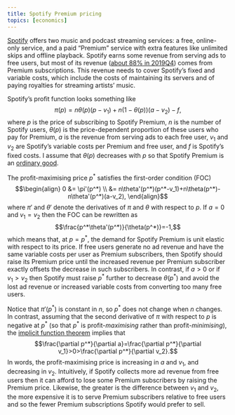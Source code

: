 ```yaml
---
title: Spotify Premium pricing
topics: [economics]
---
```


[Spotify](https://www.spotify.com/) offers two music and podcast streaming services:
a free, online-only service, and
a paid "Premium" service with extra features like unlimited skips and offline playback.
Spotify earns some revenue from serving ads to free users, but most of its revenue ([about 88% in 2019Q4](https://investors.spotify.com/financials/default.aspx)) comes from Premium subscriptions.
This revenue needs to cover Spotify's fixed and variable costs, which include the costs of maintaining its servers and of paying royalties for streaming artists' music.

Spotify's profit function looks something like
$$\pi(p)=n\theta(p)(p-v_1)+n(1-\theta(p))(a-v_2)-f,$$
where $p$ is the price of subscribing to Spotify Premium, $n$ is the number of Spotify users, $\theta(p)$ is the price-dependent proportion of these users who pay for Premium, $a$ is the revenue from serving ads to each free user, $v_1$ and $v_2$ are Spotify's variable costs per Premium and free user, and $f$ is Spotify's fixed costs.
I assume that $\theta(p)$ decreases with $p$ so that Spotify Premium is an [ordinary good](https://en.wikipedia.org/wiki/Ordinary_good).

The profit-maximising price $p^*$ satisfies the first-order condition (FOC)
$$\begin{align}
0
&= \pi'(p^*) \\
&= n\theta'(p^*)(p^*-v_1)+n\theta(p^*)-n\theta'(p^*)(a-v_2),
\end{align}$$
where $\pi'$ and $\theta'$ denote the derivatives of $\pi$ and $\theta$ with respect to $p$.
If $a=0$ and $v_1=v_2$ then the FOC can be rewritten as
$$\frac{p^*\theta'(p^*)}{\theta(p^*)}=-1,$$
which means that, at $p=p^*$, the demand for Spotify Premium is unit elastic with respect to its price.
If free users generate no ad revenue and have the same variable costs per user as Premium subscribers, then Spotify should raise its Premium price until the increased revenue per Premium subscriber exactly offsets the decrease in such subscribers.
In contrast, if $a>0$ or if $v_1>v_2$ then Spotify must raise $p^*$ further to decrease $\theta(p^*)$ and avoid the lost ad revenue or increased variable costs from converting too many free users.

Notice that $\pi'(p^*)$ is constant in $n$, so $p^*$ does not change when $n$ changes.
In contrast, assuming that the second derivative of $\pi$ with respect to $p$ is negative at $p^*$ (so that $p^*$ is profit-*maximising* rather than profit-*minimising*), the [implicit function theorem](https://en.wikipedia.org/wiki/Implicit_function_theorem) implies that
$$\frac{\partial p^*}{\partial a}=\frac{\partial p^*}{\partial v_1}>0>\frac{\partial p^*}{\partial v_2}.$$
In words, the profit-maximising price is increasing in $a$ and $v_1$, and decreasing in $v_2$.
Intuitively, if Spotify collects more ad revenue from free users then it can afford to lose some Premium subscribers by raising the Premium price.
Likewise, the greater is the difference between $v_1$ and $v_2$, the more expensive it is to serve Premium subscribers relative to free users and so the fewer Premium subscriptions Spotify would prefer to sell.
